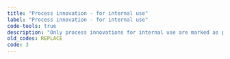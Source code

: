 ```yaml
---
title: "Process innovation - for internal use"
label: "Process innovation - for internal use"
code-tools: true
description: "Only process innovations for internal use are marked as process innovations. When process innovations are sold on the market, then they get code '1 - Available on the market'"
old_codes: REPLACE
code: 3
---
```

